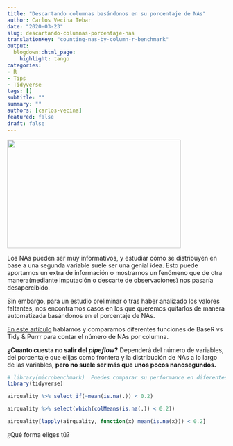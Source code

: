 ```yaml
---
title: "Descartando columnas basándonos en su porcentaje de NAs"
author: Carlos Vecina Tebar
date: "2020-03-23"
slug: descartando-columnas-porcentaje-nas
translationKey: "counting-nas-by-column-r-benchmark"
output:
  blogdown::html_page:
    highlight: tango
categories:
- R
- Tips
- Tidyverse
tags: []
subtitle: ""
summary: ""
authors: [carlos-vecina]
featured: false
draft: false
---
```


<img src="./featured.png" height="250px" width="400px" />

Los NAs pueden ser muy informativos, y estudiar cómo se distribuyen en base a una segunda variable suele ser una genial idea. Esto puede aportarnos un extra de información o mostrarnos un fenómeno que de otra manera(mediante imputación o descarte de observaciones) nos pasaría desapercibido.

Sin embargo, para un estudio preliminar o tras haber analizado los valores faltantes, nos encontramos casos en los que queremos quitarlos de manera automatizada basándonos en el porcentaje de NAs.

[En este artículo](../../vizs-and-tips/recuento-nas-por-columna-r) hablamos y comparamos diferentes funciones de BaseR vs Tidy & Purrr para contar el número de NAs por columna.

**¿Cuanto cuesta no salir del *pipeflow*?** Dependerá del número de variables, del porcentaje que elijas como frontera y la distribución de NAs a lo largo de las variables, **pero no suele ser más que unos pocos nanosegundos.**

```r

# library(microbenchmark)  Puedes comparar su performance en diferentes datasets
library(tidyverse)

airquality %>% select_if(~mean(is.na(.)) < 0.2)

airquality %>% select(which(colMeans(is.na(.)) < 0.2))

airquality[lapply(airquality, function(x) mean(is.na(x))) < 0.2]

```



¿Qué forma eliges tú?

<script type="text/javascript" src="//downloads.mailchimp.com/js/signup-forms/popup/unique-methods/embed.js" data-dojo-config="usePlainJson: true, isDebug: false"></script><script type="text/javascript">window.dojoRequire(["mojo/signup-forms/Loader"], function(L) { L.start({"baseUrl":"mc.us4.list-manage.com","uuid":"91551f7ed29389a0de4f47665","lid":"d95c503a48","uniqueMethods":true}) })</script>

